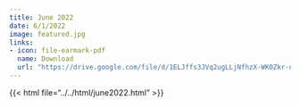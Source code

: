```yaml
---
title: June 2022
date: 6/1/2022
image: featured.jpg
links:
- icon: file-earmark-pdf
  name: Download
  url: "https://drive.google.com/file/d/1ELJffs3JVq2ugLLjNfhzX-WK0Zkr-uRP/view?usp=sharing"
---
```




{{< html file="../../html/june2022.html" >}}

